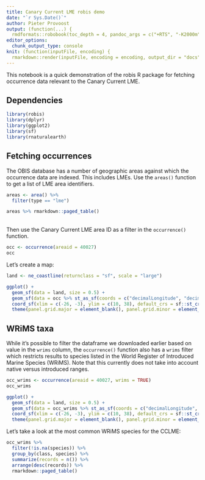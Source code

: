 ```yaml
---
title: Canary Current LME robis demo
date: "`r Sys.Date()`"
author: Pieter Provoost
output: (function(...) {
  rmdformats::robobook(toc_depth = 4, pandoc_args = c("+RTS", "-K2000m", "-RTS"), ...) })
editor_options: 
  chunk_output_type: console
knit: (function(inputFile, encoding) {
  rmarkdown::render(inputFile, encoding = encoding, output_dir = "docs") })  
---
```


This notebook is a quick demonstration of the robis R package for fetching occurrence data relevant to the Canary Current LME.

## Dependencies

```r
library(robis)
library(dplyr)
library(ggplot2)
library(sf)
library(rnaturalearth)
```

## Fetching occurrences

The OBIS database has a number of geographic areas against which the occurrence data are indexed. This includes LMEs. Use the `areas()` function to get a list of LME area identifiers.

```r
areas <- area() %>%
  filter(type == "lme")

areas %>% rmarkdown::paged_table()
```
<br/>
Then use the Canary Current LME area ID as a filter in the `occurrence()` function.

```r
occ <- occurrence(areaid = 40027)
occ
```

Let's create a map:

```r
land <- ne_coastline(returnclass = "sf", scale = "large")

ggplot() +
  geom_sf(data = land, size = 0.5) +
  geom_sf(data = occ %>% st_as_sf(coords = c("decimalLongitude", "decimalLatitude"), crs = 4326), size = 0.1, color = "#45add6") +
  coord_sf(xlim = c(-26, -3), ylim = c(10, 38), default_crs = sf::st_crs(4326)) +
  theme(panel.grid.major = element_blank(), panel.grid.minor = element_blank())
```

## WRiMS taxa

While it's possible to filter the dataframe we downloaded earlier based on value in the `wrims` column, the `occurrence()` function also has a `wrims` filter which restricts results to species listed in the World Register of Introduced Marine Species (WRiMS). Note that this currently does not take into account native versus introduced ranges.

```r
occ_wrims <- occurrence(areaid = 40027, wrims = TRUE)
occ_wrims
```

```r
ggplot() +
  geom_sf(data = land, size = 0.5) +
  geom_sf(data = occ_wrims %>% st_as_sf(coords = c("decimalLongitude", "decimalLatitude"), crs = 4326), size = 0.1, color = "#45add6") +
  coord_sf(xlim = c(-26, -3), ylim = c(10, 38), default_crs = sf::st_crs(4326)) +
  theme(panel.grid.major = element_blank(), panel.grid.minor = element_blank())
```

Let's take a look at the most common WRiMS species for the CCLME:

```r
occ_wrims %>%
  filter(!is.na(species)) %>%
  group_by(class, species) %>%
  summarize(records = n()) %>%
  arrange(desc(records)) %>%
  rmarkdown::paged_table()
```

